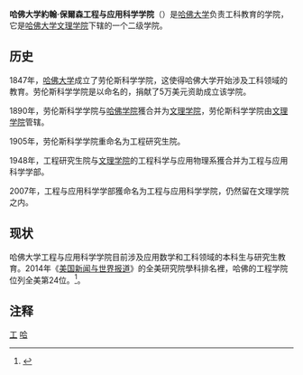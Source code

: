 {{Refimprove|time=2013-12-26T11:42:57+00:00}}
{{noteTA
|G1=教育與研究
|T=zh-cn:哈佛大学工程与应用科学学院; zh-sg:哈佛大学工程与应用科学学院; zh-hk:哈佛工程與應用科學學院; zh-mo:哈佛工程與應用科學學院; zh-tw:哈佛工程與應用科學學院;
|1=zh-cn:哈佛大学工程与应用科学学院; zh-sg:哈佛大学工程与应用科学学院; zh-hk:哈佛工程與應用科學學院; zh-mo:哈佛工程與應用科學學院; zh-tw:哈佛工程與應用科學學院;
|2=zh-cn:文理研究生院; zh-sg:文理研究生院; zh-hk:文理研究院; zh-mo:文理研究院; zh-tw:文理研究院;
|3=zh-cn:继续教育学院; zh-sg:继续教育学院; zh-hk:進修學院; zh-mo:進修學院; zh-tw:進修學院;
}}
{{Infobox university
|image_name   = 
|image_size=
|name = 哈佛大学約翰·保爾森工程与应用科学学院
|native_name     = {{lang|en|Harvard John A. Paulson School of Engineering and Applied Sciences}}
|established = 1847年
|dean= 
|type = 私立
|city = [[剑桥_(马萨诸塞州)|劍橋市]]
|state = [[马萨诸塞州|马萨诸塞州]]
|country = {{USA}}
|students = 本科生366名<br/>研究生383名<ref>2008-2009 Numbers, SEAS Academic Office</ref>  
|staff= 
|campus = 市区
|affiliations  = [[哈佛大學|哈佛大學]]
|website= [http://www.seas.harvard.edu seas.harvard.edu]
|endowment= 771亿美元<ref>{{Cite web |url=http://www.seas.harvard.edu/our-school/facts-history |title=存档副本 |access-date=2013-12-26 |archive-url=https://web.archive.org/web/20120510134355/http://www.seas.harvard.edu/our-school/facts-history |archive-date=2012-05-10 |dead-url=yes }}</ref>
}}
'''哈佛大学約翰·保爾森工程与应用科学学院'''（{{lang-en|Harvard John A. Paulson School of Engineering and Applied Sciences}}）是[[哈佛大学|哈佛大学]]负责工科教育的学院，它是[[哈佛大学文理学院|哈佛大学文理学院]]下辖的一个二级学院。

==历史==
1847年，[[哈佛大学|哈佛大学]]成立了劳伦斯科学学院，这使得哈佛大学开始涉及工科领域的教育。劳伦斯科学学院是以{{Link-en|雅培·劳伦斯|Abbott Lawrence}}命名的，{{Link-en|雅培·劳伦斯|Abbott Lawrence}}捐献了5万美元资助成立该学院。

1890年，劳伦斯科学学院与[[哈佛学院|哈佛学院]]獲合并为[[哈佛大学文理学院|文理学院]]，劳伦斯科学学院由[[哈佛大学文理学院|文理学院]]管辖。

1905年，劳伦斯科学学院重命名为工程研究生院。

1948年，工程研究生院与[[哈佛大学文理学院|文理学院]]的工程科学与应用物理系獲合并为工程与应用科学学部。

2007年，工程与应用科学学部獲命名为工程与应用科学学院，仍然留在文理学院之内。

==现状==
哈佛大学工程与应用科学学院目前涉及应用数学和工科领域的本科生与研究生教育。2014年《[[美国新闻与世界报道|美国新闻与世界报道]]》的全美研究院學科排名裡，哈佛的工程学院位列全美第24位。<ref>{{en}}{{cite web|url=http://grad-schools.usnews.rankingsandreviews.com/best-graduate-schools/top-engineering-schools/eng-rankings?int=e2a2b9|title=US News: Best Engineering Schools|publisher=''US News and World Report''（《[[美國新聞與世界報導|美國新聞與世界報導]]》）|accessdate=2013-06-24|archive-date=2016-03-04|archive-url=https://web.archive.org/web/20160304091237/http://grad-schools.usnews.rankingsandreviews.com/best-graduate-schools/top-engineering-schools/eng-rankings?int=e2a2b9|dead-url=no}}</ref>。

==注释==
{{reflist|2}}

{{哈佛大学|state=expanded}}
[[分类:哈佛大学|工]]
[[分类:1847年建立|哈]]